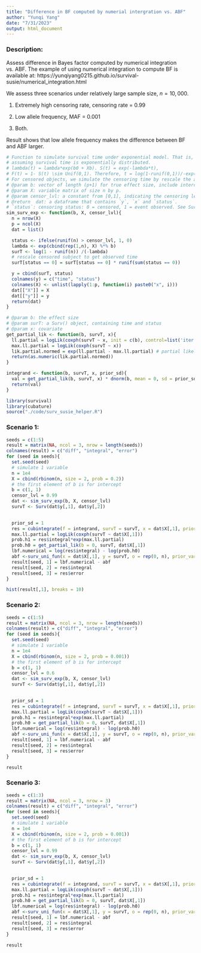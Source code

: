 ```yaml
---
title: "Difference in BF computed by numerial intergration vs. ABF"
author: "Yunqi Yang"
date: "7/31/2023"
output: html_document
---
```


### Description: 

Assess difference in Bayes factor computed by numerical integration vs. ABF. The example of using numerical integration to compute BF is available at: https://yunqiyang0215.github.io/survival-susie/numerical_integration.html


We assess three scenarios under relatively large sample size, $n= 10,000$.

1. Extremely high censoring rate, censoring rate = 0.99

2. Low allele frequency, MAF = 0.001

3. Both. 


Result shows that low allele frequency makes the difference between BF and ABF larger. 


```r
# Function to simulate survival time under exponential model. That is,
# assuming survival time is exponentially distributed.
# lambda(t) = lambda*exp(b0 + Xb). S(t) = exp(-lambda*t),
# F(t) = 1- S(t) \sim Unif(0,1). Therefore, t = log(1-runif(0,1))/-exp(b0+Xb).
# For censored objects, we simulate the censoring time by rescale the actual survival time.
# @param b: vector of length (p+1) for true effect size, include intercept.
# @param X: variable matrix of size n by p.
# @param censor_lvl: a constant from [0,1], indicating the censoring level in the data.
# @return  dat: a dataframe that contains `y`, `x` and `status`.
# `status`: censoring status: 0 = censored, 1 = event observed. See Surv() in library(survival)
sim_surv_exp <- function(b, X, censor_lvl){
  n = nrow(X)
  p = ncol(X)
  dat = list()

  status <- ifelse(runif(n) > censor_lvl, 1, 0)
  lambda <- exp(cbind(rep(1,n), X) %*% b)
  surT <- log(1 - runif(n)) /(-lambda)
  # rescale censored subject to get observed time
  surT[status == 0] = surT[status == 0] * runif(sum(status == 0))

  y = cbind(surT, status)
  colnames(y) = c("time", "status")
  colnames(X) <- unlist(lapply(1:p, function(i) paste0("x", i)))
  dat[["X"]] = X
  dat[["y"]] = y
  return(dat)
}
```

```r
# @param b: the effect size
# @param surT: a Surv() object, containing time and status
# @param x: covariate
get_partial_lik <- function(b, survT, x){
  ll.partial = logLik(coxph(survT ~ x, init = c(b), control=list('iter.max'= 0, timefix=FALSE)))
  max.ll.partial = logLik(coxph(survT ~ x))
  lik.partial.normed = exp(ll.partial - max.ll.partial) # partial likelihood / max(partial likelihood)
  return(as.numeric(lik.partial.normed))
}

integrand <- function(b, survT, x, prior_sd){
  val = get_partial_lik(b, survT, x) * dnorm(b, mean = 0, sd = prior_sd)
  return(val)
}
```

```r
library(survival)
library(cubature)
source("./code/surv_susie_helper.R")

```

### Scenario 1:
```r
seeds = c(1:5)
result = matrix(NA, ncol = 3, nrow = length(seeds))
colnames(result) = c("diff", "integral", "error")
for (seed in seeds){
  set.seed(seed)
  # simulate 1 variable
  n = 1e4
  X = cbind(rbinom(n, size = 2, prob = 0.2))
  # the first element of b is for intercept
  b = c(1, 1)
  censor_lvl = 0.99
  dat <- sim_surv_exp(b, X, censor_lvl)
  survT <- Surv(dat$y[,1], dat$y[,2])

  
  prior_sd = 1
  res = cubintegrate(f = integrand, survT = survT, x = dat$X[,1], prior_sd = 1, lower = -100, upper = 100, method = "hcubature")
  max.ll.partial = logLik(coxph(survT ~ dat$X[,1]))
  prob.h1 = res$integral*exp(max.ll.partial)
  prob.h0 = get_partial_lik(b = 0, survT, dat$X[,1])
  lbf.numerical = log(res$integral) - log(prob.h0)
  abf <-surv_uni_fun(x = dat$X[,1], y = survT, o = rep(0, n), prior_variance = prior_sd^2)$lbf
  result[seed, 1] = lbf.numerical - abf
  result[seed, 2] = res$integral
  result[seed, 3] = res$error
}

```

```r
hist(result[,1], breaks = 10)
```


### Scenario 2:
```r
seeds = c(1:5)
result = matrix(NA, ncol = 3, nrow = length(seeds))
colnames(result) = c("diff", "integral", "error")
for (seed in seeds){
  set.seed(seed)
  # simulate 1 variable
  n = 1e4
  X = cbind(rbinom(n, size = 2, prob = 0.001))
  # the first element of b is for intercept
  b = c(1, 1)
  censor_lvl = 0.6
  dat <- sim_surv_exp(b, X, censor_lvl)
  survT <- Surv(dat$y[,1], dat$y[,2])

  
  prior_sd = 1
  res = cubintegrate(f = integrand, survT = survT, x = dat$X[,1], prior_sd = 1, lower = -100, upper = 100, method = "hcubature")
  max.ll.partial = logLik(coxph(survT ~ dat$X[,1]))
  prob.h1 = res$integral*exp(max.ll.partial)
  prob.h0 = get_partial_lik(b = 0, survT, dat$X[,1])
  lbf.numerical = log(res$integral) - log(prob.h0)
  abf <-surv_uni_fun(x = dat$X[,1], y = survT, o = rep(0, n), prior_variance = prior_sd^2)$lbf
  result[seed, 1] = lbf.numerical - abf
  result[seed, 2] = res$integral
  result[seed, 3] = res$error
}

```

```r
result
```


### Scenario 3:
```r
seeds = c(1:3)
result = matrix(NA, ncol = 3, nrow = 3)
colnames(result) = c("diff", "integral", "error")
for (seed in seeds){
  set.seed(seed)
  # simulate 1 variable
  n = 1e4
  X = cbind(rbinom(n, size = 2, prob = 0.001))
  # the first element of b is for intercept
  b = c(1, 1)
  censor_lvl = 0.99
  dat <- sim_surv_exp(b, X, censor_lvl)
  survT <- Surv(dat$y[,1], dat$y[,2])

  
  prior_sd = 1
  res = cubintegrate(f = integrand, survT = survT, x = dat$X[,1], prior_sd = 1, lower = -100, upper = 100, method = "hcubature")
  max.ll.partial = logLik(coxph(survT ~ dat$X[,1]))
  prob.h1 = res$integral*exp(max.ll.partial)
  prob.h0 = get_partial_lik(b = 0, survT, dat$X[,1])
  lbf.numerical = log(res$integral) - log(prob.h0)
  abf <-surv_uni_fun(x = dat$X[,1], y = survT, o = rep(0, n), prior_variance = prior_sd^2)$lbf
  result[seed, 1] = lbf.numerical - abf
  result[seed, 2] = res$integral
  result[seed, 3] = res$error
}

```

```r
result
```

